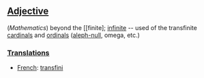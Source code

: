 ==[[Adjective]]==

(''Mathematics'') beyond the [[finite]; [[infinite]] -- used of the transfinite [[cardinal]]s and [[ordinal]]s ([[aleph-null]], omega, etc.)

===[[Translations]]===

*[[French]]: [[transfini]]
